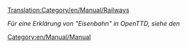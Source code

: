 [[Translation:Category/en/Manual/Railways]]


{{en/Bilingual Box|de
|Diese Kategorie ist für alle Artikel, die etwas zu tun haben mit Eisenbahnen, inklusive Züge, Bau von Eisenbahnstrecken und -Kreuzungen, Signale, u.s.w.
|The '''railways''' category is for all pages relating to railways including trains, construction, junctions, signalling etc.}}
''Für eine Erklärung von "Eisenbahn" in OpenTTD, siehe den {{Page:en/Pystro/Template/Link Translation|Railways|De|Eisenbahn-Artikel|Eisenbahn|Eisenbahnen|Züge|Zug|Gleise|Gleis}}''

[[Category:en/Manual/Manual]]